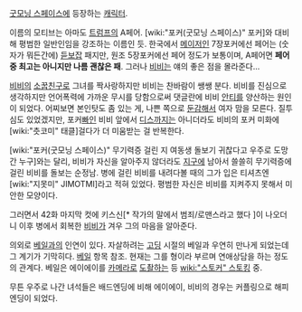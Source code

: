 [[굿모닝 스페이스]]에 등장하는 [[캐릭터]].

이름의 모티브는 아마도 [[트럼프]]의 A페어. [wiki:"포커(굿모닝 스페이스)" 포커]와 대비해 평범한 일반인임을 강조하는 이름인 듯. 한국에서 [[메이저]]인 7장포커에선 페어는 (숫자가 뭐든간에) [[듣보잡]] 패지만, 원조 5장포커에선 페어 정도가 보통이며, A페어면 '''페어 중 최고는 아니지만 나름 괜찮은 패'''. 그러나 [[비비]]는 얘의 좋은 점을 몰라준다...

[[비비]]의 [[소꿉친구]]로 그녀를 짝사랑하지만 비비는 찬바람이 쌩쌩 분다. 비비를 진심으로 생각하지만 언어폭력에 가까운 무시를 당함으로써 댓글란에 비비 [[안티]]를 양산하는 원인이 되었다. 어찌보면 본인탓도 좀 있는 게, 나쁜 쪽으로 [[둔감]]해서 여자 맘을 모른다. 질투심도 있었겠지만, 포커[[빠]]인 비비 앞에서 [[디스]]까지는 아니더라도 비비의 포커 미화에 [wiki:"츳코미" 태클]걸다가 더 미움받는 걸 반복한다.

[wiki:"포커(굿모닝 스페이스)" 무기력증 걸린 지 여동생 돌보기 귀찮다고 우주로 도망간 누구]와는 달리, 비비가 자신을 알아주지 않더라도 [[지구]]에 남아서 쓸쓸히 무기력증에 걸린 비비를 돌보는 순정남. 병에 걸린 비비를 내려다볼 때의 그가 입은 티셔츠엔 [wiki:"지못미" JIMOTMI]라고 적혀 있었다. 평범한 자신은 비비를 지켜주지 못해서 미안한 모양이다.

그러면서 42화 마지막 컷에 키스신[* 작가의 말에서 범죄/로맨스라고 했다 ]이 나오더니 이후 병에서 회복한 [[비비]]가 겨우 그의 마음을 알아준다.

의외로 [[베일]]과의 인연이 있다. 자살하려는 [[고딩]] 시절의 베일과 우연히 만나게 되었는데 그 계기가 기막히다. [[베일]] 항목 참조. 현재는 그를 형이라 부르며 연애상담을 하는 정도의 관계다. 베일은 에이에이를 [[카메라]]로 [[도촬]]하는 등 [[wiki:"스토커" 스토킹]] 중.

무튼 우주로 나간 녀석들은 배드엔딩에 비해 에이에이, 비비의 경우는 커플링으로 해피엔딩이 되었다.
